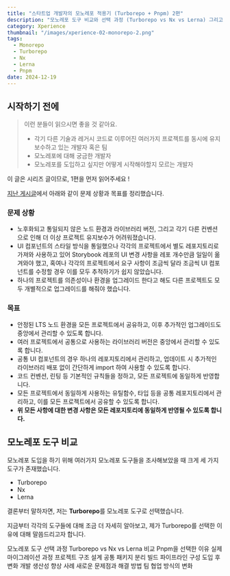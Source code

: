 ```yaml
---
title: "스타트업 개발자의 모노레포 적용기 (Turborepo + Pnpm) 2편"
description: "모노레포 도구 비교와 선택 과정 (Turborepo vs Nx vs Lerna) 그리고 Pnpm 선택 이유"
category: Xperience
thumbnail: "/images/xperience-02-monorepo-2.png"
tags:
  - Monorepo
  - Turborepo
  - Nx
  - Lerna
  - Pnpm
date: 2024-12-19
---
```


## 시작하기 전에

> 이런 분들이 읽으시면 좋을 것 같아요.
>
> - 각기 다른 기술과 레거시 코드로 이루어진 여러가지 프로젝트를 동시에 유지보수하고 있는 개발자 혹은 팀
> - 모노레포에 대해 궁금한 개발자
> - 모노레포를 도입하고 싶지만 어떻게 시작해야할지 모르는 개발자

이 글은 시리즈 글이므로, 1편을 먼저 읽어주세요 !

[지난 게시글](/blog/Xperience/01-monorepo-1)에서 아래와 같이 문제 상황과 목표를 정리했습니다.

### 문제 상황

- 노후화되고 통일되지 않은 노드 환경과 라이브러리 버전, 그리고 각기 다른 컨벤션으로 인해 더 이상 프로젝트 유지보수가 어려워졌습니다.
- UI 컴포넌트의 스타일 방식을 통일했으나 각각의 프로젝트에서 별도 레포지토리로 가져와 사용하고 있어 Storybook 레포의 UI 변경 사항을 레포 개수만큼 일일이 옮겨와야 했고, 혹여나 각각의 프로젝트에서 요구 사항이 조금씩 달라 조금씩 UI 컴포넌트를 수정할 경우 이를 모두 추적하기가 쉽지 않았습니다.
- 하나의 프로젝트를 의존성이나 환경을 업그레이드 한다고 해도 다른 프로젝트도 모두 개별적으로 업그레이드를 해줘야 했습니다.

### 목표

- 안정된 LTS 노드 환경을 모든 프로젝트에서 공유하고, 이후 추가적인 업그레이드도 중앙에서 관리할 수 있도록 합니다.
- 여러 프로젝트에서 공통으로 사용하는 라이브러리 버전은 중앙에서 관리할 수 있도록 합니다.
- 공통 UI 컴포넌트의 경우 하나의 레포지토리에서 관리하고, 업데이트 시 추가적인 라이브러리 배포 없이 간단하게 import 하여 사용할 수 있도록 합니다.
- 코드 컨벤션, 린팅 등 기본적인 규칙들을 정하고, 모든 프로젝트에 동일하게 반영합니다.
- 모든 프로젝트에서 동일하게 사용하는 유틸함수, 타입 등을 공통 레포지토리에서 관리하고, 이를 모든 프로젝트에서 공유할 수 있도록 합니다.
- **위 모든 사항에 대한 변경 사항은 모든 레포지토리에 동일하게 반영될 수 있도록 합니다.**

## 모노레포 도구 비교

모노레포 도입을 하기 위해 여러가지 모노레포 도구들을 조사해보았을 때 크게 세 가지 도구가 존재했습니다.

- Turborepo
- Nx
- Lerna

결론부터 말하자면, 저는 **Turborepo**를 모노레포 도구로 선택했습니다.

지금부터 각각의 도구들에 대해 조금 더 자세히 알아보고, 제가 Turborepo를 선택한 이유에 대해 말씀드리고자 합니다.

모노레포 도구 선택 과정
Turborepo vs Nx vs Lerna 비교
Pnpm을 선택한 이유
실제 마이그레이션 과정
프로젝트 구조 설계
공통 패키지 분리
빌드 파이프라인 구성
도입 후 변화
개발 생산성 향상 사례
새로운 문제점과 해결 방법
팀 협업 방식의 변화
